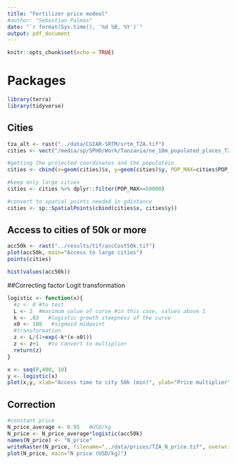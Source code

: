 ```yaml
---
title: "Fertilizer price modeol"
#author: "Sebastian Palmas"
date: "`r format(Sys.time(), '%d %B, %Y')`"
output: pdf_document
---
```


```r
knitr::opts_chunk$set(echo = TRUE) 
```

# Packages
```r
library(terra)
library(tidyverse)
```

## Cities
```r
tza_alt <- rast("../data/CGIAR-SRTM/srtm_TZA.tif")
cities <- vect("/media/sp/SPHD/Work/Tanzania/ne_10m_populated_places_TZA.shp") %>% project(crs=crs(tza_alt))

#getting the projected coordinates and the populatoin
cities <- cbind(x=geom(cities)$x, y=geom(cities)$y, POP_MAX=cities$POP_MAX) %>% as.data.frame()

#keep only large cities
cities <- cities %>% dplyr::filter(POP_MAX>=50000)

#convert to spatial points needed in gdistance
cities <- sp::SpatialPoints(cbind(cities$x, cities$y))

```


## Access to cities of 50k or more
```r
acc50k <- rast("../results/tif/accCost50k.tif")
plot(acc50k, main="Access to large cities")
points(cities)

```
```r
hist(values(acc50k))
```

##Correcting factor
Logit transformation
```r
logistic <- function(x){
  #z <- 0 #to test
  L <- 2  #maximum value of curve #in this case, values above 1
  k <- .03   #logistic growth steepness of the curve
  x0 <- 180   #sigmoid midpoint
  #transformation
  z <- L/(1+exp(-k*(x-x0))) 
  z <- z+1   #to convert to multiplier 
  return(z)
}

x <- seq(0,400, 10)
y <- logistic(x)
plot(x,y, xlab="Access time to city 50k (min)", ylab="Price multiplier")
```

## Correction
```r
#constant price
N_price_average <- 0.95   #USD/kg
N_price <- N_price_average*logistic(acc50k)
names(N_price) <- "N_price"
writeRaster(N_price, filename="../data/prices/TZA_N_price.tif", overwrite=TRUE)
plot(N_price, main="N price (USD/kg)")
```

